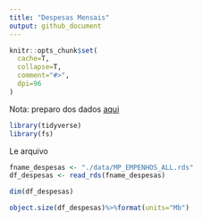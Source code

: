 ```yaml
---
title: "Despesas Mensais"
output: github_document
---
```


```r
knitr::opts_chunk$set(
  cache=T,
  collapse=T,
  comment="#>",
  dpi=96
)
```

Nota: preparo dos dados [aqui](preparo_mensal.html)

```r
library(tidyverse)
library(fs)
```

Le arquivo

```r
fname_despesas <- "./data/MP_EMPENHOS_ALL.rds"
df_despesas <- read_rds(fname_despesas)
```

```r
dim(df_despesas)
```

```r
object.size(df_despesas)%>%format(units="Mb")
```

